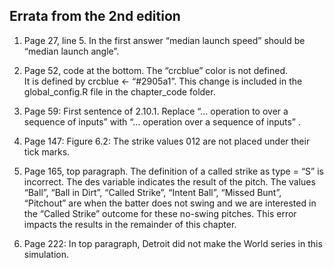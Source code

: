 ## Errata from the 2nd edition

1.  Page 27, line 5. In the first answer “median launch speed” should be “median launch angle”.

2.  Page 52, code at the bottom. The "crcblue" color is not defined.  
It is defined by crcblue <- "#2905a1".  This change is included in the global_config.R file in the chapter_code folder.
 
3.  Page 59: First sentence of 2.10.1.  Replace “… operation to over a sequence of inputs” with “… operation over a sequence of inputs” .

4.  Page 147: Figure 6.2: The strike values 012 are not placed under their tick marks.

5.  Page 165, top paragraph.  The definition of a called strike as type = "S" is incorrect.  The des variable indicates the result of the pitch.  The values "Ball", "Ball in Dirt", "Called Strike", "Intent Ball", "Missed Bunt", "Pitchout" are when the batter does not swing and we are interested in the "Called Strike" outcome for these no-swing pitches.  This error impacts the results in the remainder of this chapter.

6.  Page 222: In top paragraph, Detroit did not make the World series in this simulation.

